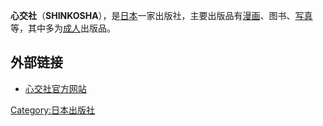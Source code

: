 '''心交社'''（'''SHINKOSHA'''），是[[日本|日本]]一家出版社，主要出版品有[[漫画|漫画]]、图书、[[写真|写真]]等，其中多为[[成人|成人]]出版品。

==外部链接==
*[http://www.shinko-sha.co.jp 心交社官方网站] {{Wayback|url=http://www.shinko-sha.co.jp/ |date=20210123175654 }}

{{日本公司小作品}}

{{DEFAULTSORT:Shinkousha}}

[[Category:日本出版社|Category:日本出版社]]
